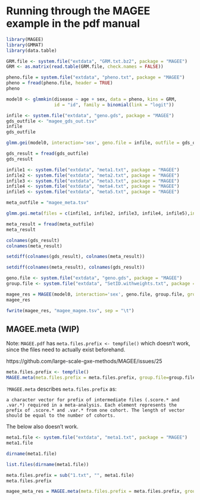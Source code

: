 
# Running through the MAGEE example in the pdf manual

```r
library(MAGEE)
library(GMMAT)
library(data.table)
```


```r
GRM.file <- system.file("extdata", "GRM.txt.bz2", package = "MAGEE")
GRM <- as.matrix(read.table(GRM.file, check.names = FALSE))
```

```r
pheno.file = system.file("extdata", "pheno.txt", package = "MAGEE")
pheno = fread(pheno.file, header = TRUE)
pheno
```


```r
model0 <- glmmkin(disease ~ age + sex, data = pheno, kins = GRM,
                  id = "id", family = binomial(link = "logit"))
```

```r
infile <- system.file("extdata", "geno.gds", package = "MAGEE")
gds_outfile <- "magee_gds_out.tsv"
infile
gds_outfile
```

```r
glmm.gei(model0, interaction='sex', geno.file = infile, outfile = gds_outfile)
```

```r
gds_result = fread(gds_outfile)
gds_result
```

```r
infile1 <- system.file("extdata", "meta1.txt", package = "MAGEE")
infile2 <- system.file("extdata", "meta2.txt", package = "MAGEE")
infile3 <- system.file("extdata", "meta3.txt", package = "MAGEE")
infile4 <- system.file("extdata", "meta4.txt", package = "MAGEE")
infile5 <- system.file("extdata", "meta5.txt", package = "MAGEE")
```

```r
meta_outfile = "magee_meta.tsv"
```

```r
glmm.gei.meta(files = c(infile1, infile2, infile3, infile4, infile5),interaction="sex", outfile = meta_outfile)
```

```r
meta_result = fread(meta_outfile)
meta_result
```

```r
colnames(gds_result)
colnames(meta_result)
```

```r
setdiff(colnames(gds_result), colnames(meta_result))
```

```r
setdiff(colnames(meta_result), colnames(gds_result))
```

```r
geno.file <- system.file("extdata", "geno.gds", package = "MAGEE")
group.file <- system.file("extdata", "SetID.withweights.txt", package = "MAGEE")
```

```r
magee_res = MAGEE(model0, interaction='sex', geno.file, group.file, group.file.sep = "\t", tests=c("JV", "JF", "JD"))
magee_res
```

```r
fwrite(magee_res, "magee_magee.tsv", sep = "\t")
```


## MAGEE.meta (WIP)

Note: `MAGEE.pdf` has `meta.files.prefix <- tempfile()` which doesn't work, since the files
need to actually exist beforehand.

https://github.com/large-scale-gxe-methods/MAGEE/issues/25

```r
meta.files.prefix <- tempfile() 
MAGEE.meta(meta.files.prefix = meta.files.prefix, group.file=group.file, tests=c("JV", "JF", "JD")) 
```


`?MAGEE.meta` describes `meta.files.prefix` as:

```
a character vector for prefix of intermediate files (.score.* and .var.*) required in a meta-analysis. Each element represents the prefix of .score.* and .var.* from one cohort. The length of vector should be equal to the number of cohorts.
```

The below also doesn't work.

```r
meta1.file <- system.file("extdata", "meta1.txt", package = "MAGEE")
meta1.file
```

```r
dirname(meta1.file)
```

```r
list.files(dirname(meta1.file))
```

```r
meta.files.prefix = sub("1.txt", "", meta1.file)
meta.files.prefix
```


```r
magee_meta_res = MAGEE.meta(meta.files.prefix = meta.files.prefix, group.file=group.file, tests=c("JV", "JF", "JD"))
```









